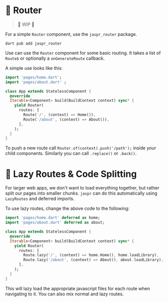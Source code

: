 # 🧭 Router

> 🚧 WIP 🚧

For a simple `Router` component, use the `jaspr_router` package.

```shell
dart pub add jaspr_router
```

Use can use the `Router` component for some basic routing. It takes a list of `Route`s or
optionally a `onGenerateRoute` callback.

A simple use looks like this:

```dart
import 'pages/home.dart';
import 'pages/about.dart' ;

class App extends StatelessComponent {
  @override
  Iterable<Component> build(BuildContext context) sync* {
    yield Router(
      routes: [
        Route('/', (context) => Home()),
        Route('/about', (context) => About()),
      ],
    );
  }
}
```

To push a new route call `Router.of(context).push('/path');` inside your child components. Similarly you can call `.replace()` or `.back()`.

# 🐨 Lazy Routes & Code Splitting

For larger web apps, we don't want to load everything together, but rather split our pages into smaller chunks.
`jaspr` can do this automatically using `LazyRoutes` and deferred imports.

To use lazy routes, change the above code to the following:

```dart
import 'pages/home.dart' deferred as home;
import 'pages/about.dart' deferred as about;

class App extends StatelessComponent {
  @override
  Iterable<Component> build(BuildContext context) sync* {
    yield Router(
      routes: [
        Route.lazy('/', (context) => home.Home(), home.loadLibrary),
        Route.lazy('/about', (context) => About(), about.loadLibrary),
      ],
    );
  }
}
```

This will lazy load the appropriate javascript files for each route when navigating to it.
You can also mix normal and lazy routes.
